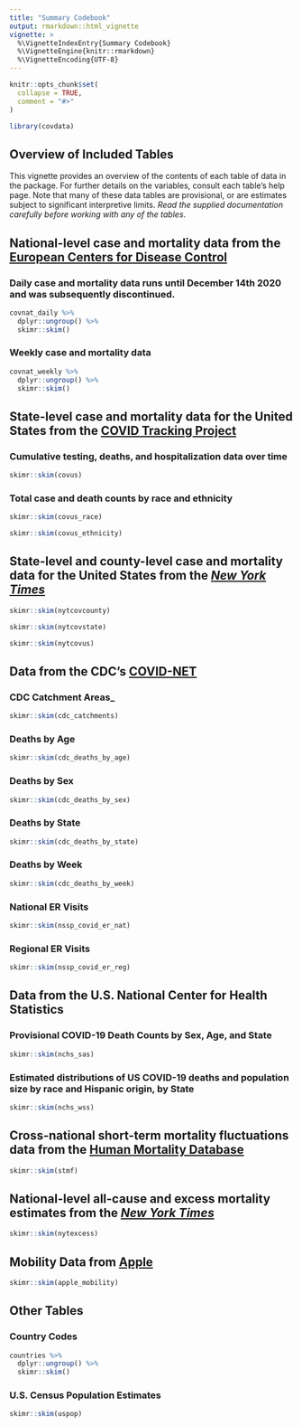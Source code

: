```yaml
---
title: "Summary Codebook"
output: rmarkdown::html_vignette
vignette: >
  %\VignetteIndexEntry{Summary Codebook}
  %\VignetteEngine{knitr::rmarkdown}
  %\VignetteEncoding{UTF-8}
---
```


```r
knitr::opts_chunk$set(
  collapse = TRUE,
  comment = "#>"
)
```

```r
library(covdata)
```

## Overview of Included Tables

This vignette provides an overview of the contents of each table of data in the package. For further details on the variables, consult each table's help page. Note that many of these data tables are provisional, or are estimates subject to significant interpretive limits. _Read the supplied documentation carefully before working with any of the tables_.

## National-level case and mortality data from the [European Centers for Disease Control](https://www.ecdc.europa.eu/en)

### Daily case and mortality data runs until December 14th 2020 and was subsequently discontinued.

```r
covnat_daily %>%
  dplyr::ungroup() %>%
  skimr::skim()
```

### Weekly case and mortality data

```r
covnat_weekly %>%
  dplyr::ungroup() %>%
  skimr::skim()
```



## State-level case and mortality data for the United States from the [COVID Tracking Project](https://covidtracking.com)

### Cumulative testing, deaths, and hospitalization data over time

```r
skimr::skim(covus)
```


### Total case and death counts by race and ethnicity

```r
skimr::skim(covus_race)
```


```r
skimr::skim(covus_ethnicity)
```


## State-level and county-level case and mortality data for the United States from the [_New York Times_](https://github.com/nytimes/covid-19-data)

```r
skimr::skim(nytcovcounty)
```


```r
skimr::skim(nytcovstate)
```


```r
skimr::skim(nytcovus)
```


## Data from the CDC's [COVID-NET](https://www.cdc.gov/coronavirus/2019-ncov/covid-data/covidview/index.html) 

### CDC Catchment Areas_

```r
skimr::skim(cdc_catchments)
```


### Deaths by Age

```r
skimr::skim(cdc_deaths_by_age)
```

### Deaths by Sex


```r
skimr::skim(cdc_deaths_by_sex)
```

### Deaths by State

```r
skimr::skim(cdc_deaths_by_state)
```

### Deaths by Week

```r
skimr::skim(cdc_deaths_by_week)
```

### National ER Visits

```r
skimr::skim(nssp_covid_er_nat)
```

### Regional ER Visits

```r
skimr::skim(nssp_covid_er_reg)
```

## Data from the U.S. National Center for Health Statistics

### Provisional COVID-19 Death Counts by Sex, Age, and State

```r
skimr::skim(nchs_sas)
```

### Estimated distributions of US COVID-19 deaths and population size by race and Hispanic origin, by State

```r
skimr::skim(nchs_wss)
```

## Cross-national short-term mortality fluctuations data from the [Human Mortality Database](https://www.mortality.org)

```r
skimr::skim(stmf)
```


## National-level all-cause and excess mortality estimates from the [_New York Times_](https://github.com/nytimes/covid-19-data)

```r
skimr::skim(nytexcess)
```

## Mobility Data from [Apple](http://apple.com/covid19) 

```r
skimr::skim(apple_mobility)
```


## Other Tables

### Country Codes

```r
countries %>%
  dplyr::ungroup() %>%
  skimr::skim()
```

### U.S. Census Population Estimates

```r
skimr::skim(uspop)
```
